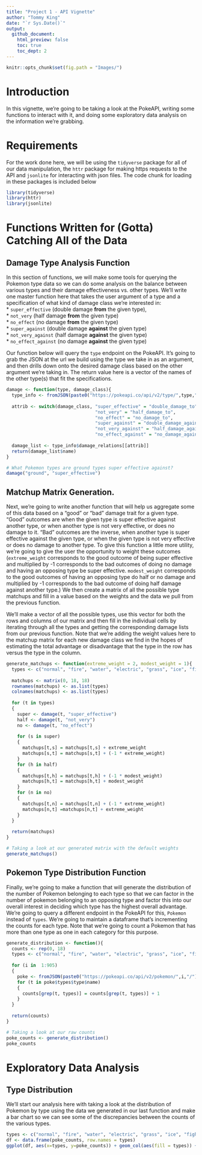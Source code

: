 ```yaml
---
title: "Project 1 - API Vignette"
author: "Tommy King"
date: "`r Sys.Date()`"
output:
  github_document:
    html_preview: false
    toc: true
    toc_dept: 2
---
```


```r
knitr::opts_chunk$set(fig.path = "Images/")
```  
  
# Introduction  
In this vignette, we're going to be taking a look at the PokeAPI, writing some functions to interact with it, and doing some exploratory data analysis on the information we're grabbing.  
  
# Requirements  
For the work done here, we will be using the `tidyverse` package for all of our data manipulation, the `httr` package for making https requests to the API and `jsonlite` for interacting with json files. The code chunk for loading in these packages is included below  
  
```r
library(tidyverse)
library(httr)
library(jsonlite)
```  
  
# Functions Written for (Gotta) Catching All of the Data  
  
## Damage Type Analysis Function
In this section of functions, we will make some tools for querying the Pokemon type data so we can do some analysis on the balance between various types and their damage effectiveness vs. other types. We'll write one master function here that takes the user argument of a type and a specification of what kind of damage class we're interested in:  
 * `super_effective` (double damage **from** the given type),  
 * `not_very` (half damage **from** the given type)  
 * `no_effect` (no damage **from** the given type)  
 * `super_against` (double damage **against** the given type)  
 * `not_very_against` (half damage **against** the given type)  
 * `no_effect_against` (no damage **against** the given type)  
  
Our function below will query the `type` endpoint on the PokeAPI. It's going to grab the JSON at the url we build using the type we take in as an argument, and then drills down onto the desired damage class based on the other argument we're taking in. The return value here is a vector of the names of the other type(s) that fit the specifications.  
  
```r
damage <- function(type, damage_class){
  type_info <- fromJSON(paste0("https://pokeapi.co/api/v2/type/",type,"/"))
 
  attrib <- switch(damage_class, "super_effective" = "double_damage_to",
                                 "not_very" = "half_damage_to",
                                 "no_effect" = "no_damage_to",
                                 "super_against" = "double_damage_against",
                                 "not_very_against" = "half_damage_against",
                                 "no_effect_against" = "no_damage_against")
  
  damage_list <- type_info$damage_relations[[attrib]]
  return(damage_list$name)
}

# What Pokemon types are ground types super effective against?
damage("ground", "super_effective")
```
  
## Matchup Matrix Generation.  
Next, we're going to write another function that will help us aggregate some of this data based on a "good" or "bad" damage trait for a given type. "Good" outcomes are when the given type is super effective against another type, or when another type is not very effective, or does no damage to it. "Bad" outcomes are the inverse, when another type is super effective against the given type, or when the given type is not very effective or does no damage to another type. To give this function a little more utility, we're going to give the user the opportunity to weight these outcomes (`extreme_weight` corresponds to the good outcome of being super effective and multiplied by -1 corresponds to the bad outcomes of doing no damage and having an opposing type be super effective. `modest_weight` corresponds to the good outcomes of having an opposing type do half or no damage and multiplied by -1 corresponds to the bad outcome of doing half damage against another type.) We then create a matrix of all the possible type matchups and fill in a value based on the weights and the data we pull from the previous function.  

We'll make a vector of all the possible types, use this vector for both the rows and columns of our matrix and then fill in the individual cells by iterating through all the types and getting the corresponding damage lists from our previous function. Note that we're adding the weight values here to the matchup matrix for each new damage class we find in the hopes of estimating the total advantage or disadvantage that the type in the row has versus the type in the column.  
  
```r
generate_matchups <- function(extreme_weight = 2, modest_weight = 1){  
  types <- c("normal", "fire", "water", "electric", "grass", "ice", "fighting", "poison", "ground",          "flying", "psychic", "bug", "rock", "ghost", "dragon", "dark", "steel", "fairy")
  
  matchups <- matrix(0, 18, 18)
  rownames(matchups) <- as.list(types)
  colnames(matchups) <- as.list(types)
  
  for (t in types)
  {
    super <- damage(t, "super_effective")
    half <- damage(t, "not_very")
    no <- damage(t, "no_effect")
    
    for (s in super)
    {
      matchups[t,s] = matchups[t,s] + extreme_weight
      matchups[s,t] = matchups[s,t] + (-1 * extreme_weight)
    }
    for (h in half)
    {
      matchups[t,h] = matchups[t,h] + (-1 * modest_weight)
      matchups[h,t] = matchups[h,t] + modest_weight
    }
    for (n in no)
    {
      matchups[t,n] = matchups[t,n] + (-1 * extreme_weight)
      matchups[n,t] =matchups[n,t] + extreme_weight
    }
  }
  
  return(matchups)
}

# Taking a look at our generated matrix with the default weights
generate_matchups()
```
  
## Pokemon Type Distribution Function  
Finally, we're going to make a function that will generate the distribution of the number of Pokemon belonging to each type so that we can factor in the number of pokemon belonging to an opposing type and factor this into our overall interest in deciding which type has the highest overall advantage. We're going to query a different endpoint in the PokeAPI for this, `Pokemon` instead of `types`. We're going to maintain a dataframe that's incrementing the counts for each type. Note that we're going to count a Pokemon that has more than one type as one in each category for this purpose.  
  
```r
generate_distribution <- function(){
  counts <- rep(0, 18)
  types <- c("normal", "fire", "water", "electric", "grass", "ice", "fighting", "poison", "ground",          "flying", "psychic", "bug", "rock", "ghost", "dragon", "dark", "steel", "fairy")
  
  for (i in  1:905)
  {
    poke <- fromJSON(paste0("https://pokeapi.co/api/v2/pokemon/",i,"/"))
    for (t in poke$types$type$name)
    {
      counts[grep(t, types)] = counts[grep(t, types)] + 1
    }
  }
  
  return(counts)
}

# Taking a look at our raw counts
poke_counts <- generate_distribution()
poke_counts
```
  
# Exploratory Data Analysis
  
## Type Distribution  
We'll start our analysis here with taking a look at the distribution of Pokemon by type using the data we generated in our last function and make a bar chart so we can see some of the discrepancies between the counts of the various types.  
  
```r
types <- c("normal", "fire", "water", "electric", "grass", "ice", "fighting", "poison", "ground",          "flying", "psychic", "bug", "rock", "ghost", "dragon", "dark", "steel", "fairy")
df <- data.frame(poke_counts, row.names = types)
ggplot(df, aes(x=types, y=poke_counts)) + geom_col(aes(fill = types)) + xlab("Pokemon Type") + ylab("# of Pokemon") + ggtitle("Pokemon Count by Type")
```